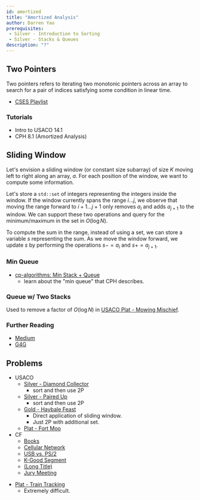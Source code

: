 ```yaml
---
id: amortized
title: "Amortized Analysis"
author: Darren Yao
prerequisites:
 - Silver - Introduction to Sorting
 - Silver - Stacks & Queues
description: "?"
---
```


## Two Pointers

Two pointers refers to iterating two monotonic pointers across an array to search for a pair of indices satisfying some condition in linear time.

  - [CSES Playlist](https://cses.fi/problemset/task/1141)

### Tutorials

  - Intro to USACO 14.1
  - CPH 8.1 (Amortized Analysis)

## Sliding Window 

Let's envision a sliding window (or constant size subarray) of size $K$ moving left to right along an array, $a$. For each position of the window, we want to compute some information. 

Let's store a `std::set` of integers representing the integers inside the window. If the window currently spans the range $i \dots j$, we observe that moving the range forward to $i+1 \dots j+1$ only removes $a_i$ and adds $a_{j+1}$ to the window. We can support these two operations and query for the minimum/maximum in the set in $O(\log N)$. 

To compute the sum in the range, instead of using a set, we can store a variable $s$ representing the sum. As we move the window forward, we update $s$ by performing the operations $s -= a_i$ and $s += a_{j+1}$. 

### Min Queue

- [cp-algorithms: Min Stack + Queue](https://cp-algorithms.com/data_structures/stack_queue_modification.html)
  - learn about the "min queue" that CPH describes. 

### Queue w/ Two Stacks

<optional-content title="Application">

Used to remove a factor of $O(\log N)$ in [USACO Plat - Mowing Mischief](http://www.usaco.org/index.php?page=viewproblem2&cpid=926).

</optional-content>

### Further Reading

- [Medium](https://levelup.gitconnected.com/an-introduction-to-sliding-window-algorithms-5533c4fe1cc7)
- [G4G](https://www.geeksforgeeks.org/window-sliding-technique/)

## Problems

  - USACO
    - [Silver - Diamond Collector](http://usaco.org/index.php?page=viewproblem2&cpid=643)
      - sort and then use 2P
    - [Silver - Paired Up](http://usaco.org/index.php?page=viewproblem2&cpid=738)
      - sort and then use 2P
    - [Gold - Haybale Feast](http://usaco.org/index.php?page=viewproblem2&cpid=767)
      - Direct application of sliding window.
      - Just 2P with additional set.
    - [Plat - Fort Moo](http://usaco.org/index.php?page=viewproblem2&cpid=600)
 - CF
   - [Books](https://codeforces.com/problemset/problem/279/B)
   - [Cellular Network](http://codeforces.com/problemset/problem/702/C) [](48)
   - [USB vs. PS/2](http://codeforces.com/problemset/problem/762/B) [](53)
   - [K-Good Segment](http://codeforces.com/problemset/problem/616/D) [](53)
   - [(Long Title)](http://codeforces.com/problemset/problem/814/C) [](54)
   - [Jury Meeting](http://codeforces.com/problemset/problem/853/B) [](90)

<problems-list>
  <problem name="CSES Playlist" link="https://cses.fi/problemset/task/1141" starred difficulty="Intro" />
  <problem name="CSES Sum of Two Values" link="https://cses.fi/problemset/task/1640" difficulty="Easy" />
</problems-list>

<optional-content title="Better Memory with Two Passes">

- [Plat - Train Tracking](http://www.usaco.org/index.php?page=viewproblem2&cpid=841)
  - Extremely difficult.

</optional-content>